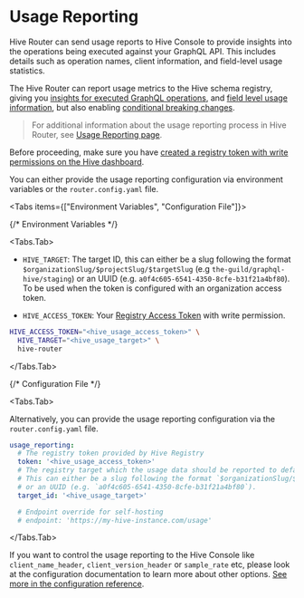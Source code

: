 
# Usage Reporting

Hive Router can send usage reports to Hive Console to provide insights into the operations being
executed against your GraphQL API. This includes details such as operation names, client
information, and field-level usage statistics.

The Hive Router can report usage metrics to the Hive schema registry, giving you
[insights for executed GraphQL operations](/docs/dashboard/insights), and
[field level usage information](/docs/dashboard/explorer), but also enabling
[conditional breaking changes](/docs/management/targets#conditional-breaking-changes).

> For additional information about the usage reporting process in Hive Router, see
> [Usage Reporting page](../observability/usage_reporting).

Before proceeding, make sure you have
[created a registry token with write permissions on the Hive dashboard](/docs/management/targets#registry-access-tokens).

You can either provide the usage reporting configuration via environment variables or the
`router.config.yaml` file.

<Tabs items={["Environment Variables", "Configuration File"]}>

{/* Environment Variables */}

<Tabs.Tab>

- `HIVE_TARGET`: The target ID, this can either be a slug following the format
  `$organizationSlug/$projectSlug/$targetSlug` (e.g `the-guild/graphql-hive/staging`) or an UUID
  (e.g. `a0f4c605-6541-4350-8cfe-b31f21a4bf80`). To be used when the token is configured with an
  organization access token.

- `HIVE_ACCESS_TOKEN`: Your
  [Registry Access Token](https://the-guild.dev/graphql/hive/docs/management/targets#registry-access-tokens)
  with write permission.

```sh filename="Run Hive Router with Usage Reporting enabled."
HIVE_ACCESS_TOKEN="<hive_usage_access_token>" \
  HIVE_TARGET="<hive_usage_target>" \
  hive-router
```

</Tabs.Tab>

{/* Configuration File */}

<Tabs.Tab>

Alternatively, you can provide the usage reporting configuration via the `router.config.yaml` file.

```yaml filename="router.config.yaml"
usage_reporting:
  # The registry token provided by Hive Registry
  token: '<hive_usage_access_token>'
  # The registry target which the usage data should be reported to defaulting to process.env.HIVE_USAGE_TARGET
  # This can either be a slug following the format `$organizationSlug/$projectSlug/$targetSlug` (e.g `the-guild/graphql-hive/staging`)
  # or an UUID (e.g. `a0f4c605-6541-4350-8cfe-b31f21a4bf80`).
  target_id: '<hive_usage_target>'

  # Endpoint override for self-hosting
  # endpoint: 'https://my-hive-instance.com/usage'
```

</Tabs.Tab>

</Tabs>

If you want to control the usage reporting to the Hive Console like `client_name_header`,
`client_version_header` or `sample_rate` etc, please look at the configuration documentation to
learn more about other options.
[See more in the configuration reference](/docs/router/configuration/usage_reporting).
